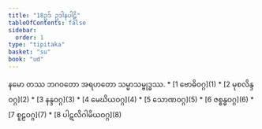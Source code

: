```yaml
---
title: "18ဥဒ် ဥဒါနပါဠိ"
tableOfContents: false
sidebar:
  order: 1
type: "tipitaka"
basket: "su"
book: "ud"
---
```


<Paragraph number="1" type="center" book="ud">
နမော တဿ ဘဂဝတော အရဟတော သမ္မာသမ္ဗုဒ္ဓဿ.

</Paragraph>

<TableOfContents book="ud" section="18">
* [1 ဗောဓိဝဂ္ဂ](1)
* [2 မုစလိန္ဒဝဂ္ဂ](2)
* [3 နန္ဒဝဂ္ဂ](3)
* [4 မေဃိယဝဂ္ဂ](4)
* [5 သောဏဝဂ္ဂ](5)
* [6 ဇစ္စန္ဓဝဂ္ဂ](6)
* [7 စူဠဝဂ္ဂ](7)
* [8 ပါဋလိဂါမိယဝဂ္ဂ](8)
</TableOfContents>